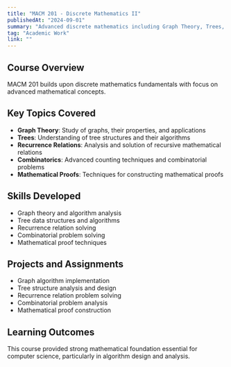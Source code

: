 ```yaml
---
title: "MACM 201 - Discrete Mathematics II"
publishedAt: "2024-09-01"
summary: "Advanced discrete mathematics including Graph Theory, Trees, and Recurrence Relations."
tag: "Academic Work"
link: ""
---
```


## Course Overview

MACM 201 builds upon discrete mathematics fundamentals with focus on advanced mathematical concepts.

## Key Topics Covered

- **Graph Theory**: Study of graphs, their properties, and applications
- **Trees**: Understanding of tree structures and their algorithms
- **Recurrence Relations**: Analysis and solution of recursive mathematical relations
- **Combinatorics**: Advanced counting techniques and combinatorial problems
- **Mathematical Proofs**: Techniques for constructing mathematical proofs

## Skills Developed

- Graph theory and algorithm analysis
- Tree data structures and algorithms
- Recurrence relation solving
- Combinatorial problem solving
- Mathematical proof techniques

## Projects and Assignments

- Graph algorithm implementation
- Tree structure analysis and design
- Recurrence relation problem solving
- Combinatorial problem analysis
- Mathematical proof construction

## Learning Outcomes

This course provided strong mathematical foundation essential for computer science, particularly in algorithm design and analysis. 